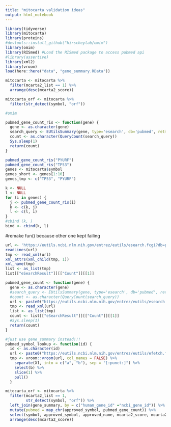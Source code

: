 ```yaml
---
title: "mitocarta validation ideas"
output: html_notebook
---
```


```r
library(tidyverse)
library(mitocarta)
library(proteins)
#devtools::install_github("hirscheylab/omim")
library(omim)
library(RISmed) #Load the RISmed package to access pubmed api
#library(assertive)
library(xml2)
library(vroom)
load(here::here("data", "gene_summary.RData"))
```

```r
mitocarta <- mitocarta %>% 
  filter(mcarta2_list == 1) %>% 
  arrange(desc(mcarta2_score))

mitocarta_orf <- mitocarta %>% 
  filter(str_detect(symbol, "orf"))

#omim

```

```r
pubmed_gene_count_ris <- function(gene) {
  gene <- as.character(gene)
  search_query <- EUtilsSummary(gene, type='esearch', db='pubmed', retmax = 25000)
  count <- as.character(QueryCount(search_query))
  Sys.sleep(1)
  return(count)
}

pubmed_gene_count_ris("PYURF")
pubmed_gene_count_ris("TP53")
genes <- mitocarta$symbol
genes_short <- genes[1:10]
genes_tmp <- c("TP53", "PYURF")

k <- NULL
l <- NULL
for (i in genes) {
  j <- pubmed_gene_count_ris(i)
  k <- c(k, j)
  l <- c(l, i)
}
#cbind (k, )
bind <- cbind(k, l)

```

#remake fun() because other one kept failing
```r
url <- 'https://eutils.ncbi.nlm.nih.gov/entrez/eutils/esearch.fcgi?db=pubmed&term=SIRT4&retmax=25000'
readLines(url)
tmp <- read_xml(url)
xml_attrs(xml_child(tmp, 1))
xml_name(tmp)
list <- as_list(tmp)
list[["eSearchResult"]][["Count"]][[1]]

pubmed_gene_count <- function(gene) {
  gene <- as.character(gene)
  #search_query <- EUtilsSummary(gene, type='esearch', db='pubmed', retmax = 25000)
  #count <- as.character(QueryCount(search_query))
  url <- paste0("https://eutils.ncbi.nlm.nih.gov/entrez/eutils/esearch.fcgi?db=pubmed&term=", gene, "&retmax=25000&email=matthew.hirschey@duke.edu&api_key=c02d48a6960a0c40134e33436870410fe107")
  tmp <- read_xml(url)
  list <- as_list(tmp)
  count <- list[["eSearchResult"]][["Count"]][[1]]
  #Sys.sleep(1)
  return(count)
}

#just use gene_summary instead!!!
pubmed_symbol_lookup <- function(id) {
  id <- as.character(id)
  url <- paste0("https://eutils.ncbi.nlm.nih.gov/entrez/eutils/efetch.fcgi?db=gene&id=", id, "&rettype=docsum&retmode=text&api_key=c02d48a6960a0c40134e33436870410fe107")
  tmp <- vroom::vroom(url, col_names = FALSE) %>% 
    separate(X1, into = c("a", "b"), sep = "[:punct:]") %>% 
    select(b) %>% 
    slice(1) %>% 
    pull()
  }
```

```r
mitocarta_orf <- mitocarta %>% 
  filter(mcarta2_list == 1, 
         str_detect(symbol, "orf")) %>% 
  left_join(gene_summary, by = c("human_gene_id" ="ncbi_gene_id")) %>% 
  mutate(pubmed = map_chr(approved_symbol, pubmed_gene_count)) %>% 
  select(symbol, approved_symbol, approved_name, mcarta2_score, mcarta2_fdr, mcarta2_evidence, pubmed, entrez_summary, aka, synonyms, protein_length, coexpression_gnf_n50_score, pgc_induction_score, human_gene_id, ensembl_gene_id, hgnc_id, omim_id_supplied_by_omim, uni_prot_id_supplied_by_uni_prot) %>% 
  arrange(desc(mcarta2_score))
```

